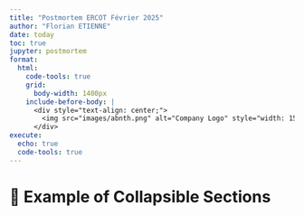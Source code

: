 ```yaml
---
title: "Postmortem ERCOT Février 2025"
author: "Florian ETIENNE"
date: today
toc: true
jupyter: postmortem
format:
  html:
    code-tools: true
    grid:
      body-width: 1400px
    include-before-body: |
      <div style="text-align: center;">
        <img src="images/abnth.png" alt="Company Logo" style="width: 150px; margin-bottom: 20px;">
      </div>
execute:
  echo: true
  code-tools: true
---
```


# 📌 Example of Collapsible Sections
